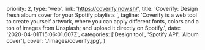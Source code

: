   priority: 2,
  type: 'web',
  link: 'https://coverify.now.sh/',
  title: 'Coverify: Design fresh album cover for your Spotify playlists ',
  tagline:
    'Coverify is a web tool to create yourself artwork, where you can apply different fonts, colors and a ton of images from Unsplash; and upload it directly on Spotify.',
  date: '2020-04-01T15:06:01.607Z',
  categories: ['Design tool', 'Spotify API', 'Album cover'],
  cover: './images/coverify.jpg',
}
